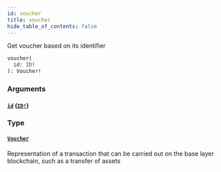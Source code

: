 ```yaml
---
id: voucher
title: voucher
hide_table_of_contents: false
---
```



Get voucher based on its identifier

```graphql
voucher(
  id: ID!
): Voucher!
```


### Arguments

#### [`id`](#) ([`ID!`](/cartesi-rollups/api/graphql/scalars/id))




### Type

#### [`Voucher`](/cartesi-rollups/api/graphql/objects/voucher)

Representation of a transaction that can be carried out on the base layer blockchain, such as a transfer of assets




